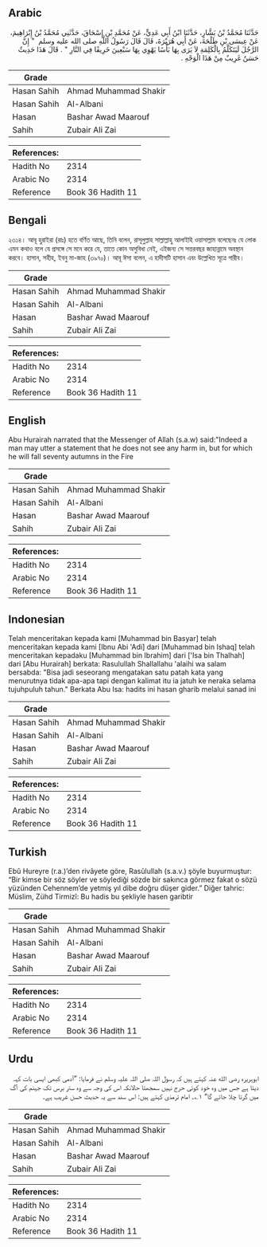 ## Arabic


<div dir="rtl" lang="ar" style={{fontSize:'larger',backgroundColor:'#f8f9fa',padding:20}}>
حَدَّثَنَا مُحَمَّدُ بْنُ بَشَّارٍ، حَدَّثَنَا ابْنُ أَبِي عَدِيٍّ، عَنْ مُحَمَّدِ بْنِ إِسْحَاقَ، حَدَّثَنِي مُحَمَّدُ بْنُ إِبْرَاهِيمَ، عَنْ عِيسَى بْنِ طَلْحَةَ، عَنْ أَبِي هُرَيْرَةَ، قَالَ قَالَ رَسُولُ اللَّهِ صلى الله عليه وسلم ‏ "‏ إِنَّ الرَّجُلَ لَيَتَكَلَّمُ بِالْكَلِمَةِ لاَ يَرَى بِهَا بَأْسًا يَهْوِي بِهَا سَبْعِينَ خَرِيفًا فِي النَّارِ ‏"‏ ‏.‏ قَالَ هَذَا حَدِيثٌ حَسَنٌ غَرِيبٌ مِنْ هَذَا الْوَجْهِ ‏.‏
</div>
<div style={{backgroundColor:'#f8f9fa',padding:20, marginBottom: 10}}><table> <thead> <tr> <th>Grade</th> <th></th> </tr> </thead> <tbody> <tr><td>Hasan Sahih</td><td>Ahmad Muhammad Shakir</td></tr><tr><td>Hasan Sahih</td><td>Al-Albani</td></tr><tr><td>Hasan</td><td>Bashar Awad Maarouf</td></tr><tr><td>Sahih</td><td>Zubair Ali Zai</td></tr></tbody></table><table> <thead> <tr> <th>References:</th> <th></th> </tr> </thead> <tbody><tr><td>Hadith No</td><td>2314</td></tr><tr><td>Arabic No</td><td>2314</td></tr><tr><td>Reference</td><td>Book 36 Hadith 11</td></tr></tbody></table></div>

## Bengali


<div dir="ltr" lang="bn" style={{fontSize:'larger',backgroundColor:'#f8f9fa',padding:20}}>
২৩১৪। আবূ হুরাইরা (রাঃ) হতে বর্ণিত আছে, তিনি বলেন, রাসূলুল্লাহ সাল্লাল্লাহু আলাইহি ওয়াসাল্লাম বলেছেনঃ যে লোক এমন কথাও বলে যে প্রসঙ্গে সে মনে করে যে, তাতে কোন অসুবিধা নেই, এইজন্য সে সত্তরবছর জাহান্নামে অবস্থান করবে। হাসান, সহীহ, ইবনু মা-জাহ (৩৯৭০)। আবূ ঈসা বলেন, এ হাদীসটি হাসান এবং উল্লেখিত সূত্রে গারীব।
</div>
<div style={{backgroundColor:'#f8f9fa',padding:20, marginBottom: 10}}><table> <thead> <tr> <th>Grade</th> <th></th> </tr> </thead> <tbody> <tr><td>Hasan Sahih</td><td>Ahmad Muhammad Shakir</td></tr><tr><td>Hasan Sahih</td><td>Al-Albani</td></tr><tr><td>Hasan</td><td>Bashar Awad Maarouf</td></tr><tr><td>Sahih</td><td>Zubair Ali Zai</td></tr></tbody></table><table> <thead> <tr> <th>References:</th> <th></th> </tr> </thead> <tbody><tr><td>Hadith No</td><td>2314</td></tr><tr><td>Arabic No</td><td>2314</td></tr><tr><td>Reference</td><td>Book 36 Hadith 11</td></tr></tbody></table></div>

## English


<div dir="ltr" lang="en" style={{fontSize:'larger',backgroundColor:'#f8f9fa',padding:20}}>
Abu Hurairah narrated that the Messenger of Allah (s.a.w) said:"Indeed a man may utter a statement that he does not see any harm in, but for which he will fall seventy autumns in the Fire
</div>
<div style={{backgroundColor:'#f8f9fa',padding:20, marginBottom: 10}}><table> <thead> <tr> <th>Grade</th> <th></th> </tr> </thead> <tbody> <tr><td>Hasan Sahih</td><td>Ahmad Muhammad Shakir</td></tr><tr><td>Hasan Sahih</td><td>Al-Albani</td></tr><tr><td>Hasan</td><td>Bashar Awad Maarouf</td></tr><tr><td>Sahih</td><td>Zubair Ali Zai</td></tr></tbody></table><table> <thead> <tr> <th>References:</th> <th></th> </tr> </thead> <tbody><tr><td>Hadith No</td><td>2314</td></tr><tr><td>Arabic No</td><td>2314</td></tr><tr><td>Reference</td><td>Book 36 Hadith 11</td></tr></tbody></table></div>

## Indonesian


<div dir="ltr" lang="id" style={{fontSize:'larger',backgroundColor:'#f8f9fa',padding:20}}>
Telah menceritakan kepada kami [Muhammad bin Basyar] telah menceritakan kepada kami [Ibnu Abi 'Adi] dari [Muhammad bin Ishaq] telah menceritakan kepadaku [Muhammad bin Ibrahim] dari ['Isa bin Thalhah] dari [Abu Hurairah] berkata: Rasulullah Shallallahu 'alaihi wa salam bersabda: "Bisa jadi seseorang mengatakan satu patah kata yang menurutnya tidak apa-apa tapi dengan kalimat itu ia jatuh ke neraka selama tujuhpuluh tahun." Berkata Abu Isa: hadits ini hasan gharib melalui sanad ini
</div>
<div style={{backgroundColor:'#f8f9fa',padding:20, marginBottom: 10}}><table> <thead> <tr> <th>Grade</th> <th></th> </tr> </thead> <tbody> <tr><td>Hasan Sahih</td><td>Ahmad Muhammad Shakir</td></tr><tr><td>Hasan Sahih</td><td>Al-Albani</td></tr><tr><td>Hasan</td><td>Bashar Awad Maarouf</td></tr><tr><td>Sahih</td><td>Zubair Ali Zai</td></tr></tbody></table><table> <thead> <tr> <th>References:</th> <th></th> </tr> </thead> <tbody><tr><td>Hadith No</td><td>2314</td></tr><tr><td>Arabic No</td><td>2314</td></tr><tr><td>Reference</td><td>Book 36 Hadith 11</td></tr></tbody></table></div>

## Turkish


<div dir="ltr" lang="tr" style={{fontSize:'larger',backgroundColor:'#f8f9fa',padding:20}}>
Ebû Hureyre (r.a.)’den rivâyete göre, Rasûlullah (s.a.v.) şöyle buyurmuştur: “Bir kimse bir söz söyler ve söylediği sözde bir sakınca görmez fakat o sözü yüzünden Cehennem’de yetmiş yıl dibe doğru düşer gider.” Diğer tahric: Müslim, Zühd Tirmizî: Bu hadis bu şekliyle hasen garibtir
</div>
<div style={{backgroundColor:'#f8f9fa',padding:20, marginBottom: 10}}><table> <thead> <tr> <th>Grade</th> <th></th> </tr> </thead> <tbody> <tr><td>Hasan Sahih</td><td>Ahmad Muhammad Shakir</td></tr><tr><td>Hasan Sahih</td><td>Al-Albani</td></tr><tr><td>Hasan</td><td>Bashar Awad Maarouf</td></tr><tr><td>Sahih</td><td>Zubair Ali Zai</td></tr></tbody></table><table> <thead> <tr> <th>References:</th> <th></th> </tr> </thead> <tbody><tr><td>Hadith No</td><td>2314</td></tr><tr><td>Arabic No</td><td>2314</td></tr><tr><td>Reference</td><td>Book 36 Hadith 11</td></tr></tbody></table></div>

## Urdu


<div dir="rtl" lang="ur" style={{fontSize:'larger',backgroundColor:'#f8f9fa',padding:20}}>
ابوہریرہ رضی الله عنہ کہتے ہیں کہ رسول اللہ صلی اللہ علیہ وسلم نے فرمایا: ”آدمی کبھی ایسی بات کہہ دیتا ہے جس میں وہ خود کوئی حرج نہیں سمجھتا حالانکہ اس کی وجہ سے وہ ستر برس تک جہنم کی آگ میں گرتا چلا جائے گا“ ۱؎۔ امام ترمذی کہتے ہیں: اس سند سے یہ حدیث حسن غریب ہے۔
</div>
<div style={{backgroundColor:'#f8f9fa',padding:20, marginBottom: 10}}><table> <thead> <tr> <th>Grade</th> <th></th> </tr> </thead> <tbody> <tr><td>Hasan Sahih</td><td>Ahmad Muhammad Shakir</td></tr><tr><td>Hasan Sahih</td><td>Al-Albani</td></tr><tr><td>Hasan</td><td>Bashar Awad Maarouf</td></tr><tr><td>Sahih</td><td>Zubair Ali Zai</td></tr></tbody></table><table> <thead> <tr> <th>References:</th> <th></th> </tr> </thead> <tbody><tr><td>Hadith No</td><td>2314</td></tr><tr><td>Arabic No</td><td>2314</td></tr><tr><td>Reference</td><td>Book 36 Hadith 11</td></tr></tbody></table></div>